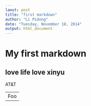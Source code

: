 ---
laout: post
title: "first markdown"
author: "Li Pidong"
date: "Tuesday, November 18, 2014"
output: html_document
---
# My first markdown
## love life love xinyu
AT&T
<table>
    <tr>
        <td>Foo</td>
    </tr>
</table>